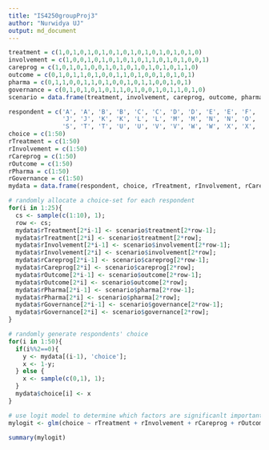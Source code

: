 ```yaml
---
title: "IS4250groupProj3"
author: "Nurwidya UJ"
output: md_document
---
```


```r
treatment = c(1,0,1,0,1,0,1,0,1,0,1,0,1,0,1,0,1,0,1,0)
involvement = c(1,0,0,1,0,1,0,1,0,1,0,1,1,0,1,0,1,0,0,1)
careprog = c(1,0,1,0,1,0,0,1,0,1,0,1,0,1,0,1,0,1,1,0)
outcome = c(0,1,0,1,1,0,1,0,0,1,1,0,1,0,0,1,0,1,0,1)
pharma = c(0,1,1,0,0,1,1,0,1,0,0,1,0,1,1,0,0,1,0,1)
governance = c(0,1,0,1,0,1,0,1,1,0,1,0,0,1,0,1,1,0,1,0)
scenario = data.frame(treatment, involvement, careprog, outcome, pharma, governance)

respondent = c('A', 'A', 'B', 'B', 'C', 'C', 'D', 'D', 'E', 'E', 'F', 'F', 'G', 'G', 'H', 'H', 'I', 'I',
               'J', 'J', 'K', 'K', 'L', 'L', 'M', 'M', 'N', 'N', 'O', 'O', 'P', 'P', 'Q', 'Q', 'R', 'R', 'S',
               'S', 'T', 'T', 'U', 'U', 'V', 'V', 'W', 'W', 'X', 'X', 'Y', 'Y')
choice = c(1:50)
rTreatment = c(1:50)
rInvolvement = c(1:50)
rCareprog = c(1:50)
rOutcome = c(1:50)
rPharma = c(1:50)
rGovernance = c(1:50)
mydata = data.frame(respondent, choice, rTreatment, rInvolvement, rCareprog, rOutcome, rPharma, rGovernance)

# randomly allocate a choice-set for each respondent
for(i in 1:25){
  cs <- sample(c(1:10), 1);
  row <- cs;
  mydata$rTreatment[2*i-1] <- scenario$treatment[2*row-1];
  mydata$rTreatment[2*i] <- scenario$treatment[2*row];
  mydata$rInvolvement[2*i-1] <- scenario$involvement[2*row-1];
  mydata$rInvolvement[2*i] <- scenario$involvement[2*row];
  mydata$rCareprog[2*i-1] <- scenario$careprog[2*row-1];
  mydata$rCareprog[2*i] <- scenario$careprog[2*row];
  mydata$rOutcome[2*i-1] <- scenario$outcome[2*row-1];
  mydata$rOutcome[2*i] <- scenario$outcome[2*row];
  mydata$rPharma[2*i-1] <- scenario$pharma[2*row-1];
  mydata$rPharma[2*i] <- scenario$pharma[2*row];
  mydata$rGovernance[2*i-1] <- scenario$governance[2*row-1];
  mydata$rGovernance[2*i] <- scenario$governance[2*row];
}

# randomly generate respondents' choice
for(i in 1:50){
  if(i%%2==0){
    y <- mydata[(i-1), 'choice'];
    x <- 1-y;
  } else {
    x <- sample(c(0,1), 1);
  }
  mydata$choice[i] <- x  
}

# use logit model to determine which factors are significanlt important
mylogit <- glm(choice ~ rTreatment + rInvolvement + rCareprog + rOutcome + rPharma + rGovernance, data = mydata, family = "binomial")
```

```r
summary(mylogit)
```

